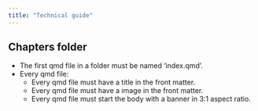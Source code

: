 ```yaml
---
title: "Technical guide"
---
```


## Chapters folder
* The first qmd file in a folder must be named 'index.qmd'.
* Every qmd file:
    * Every qmd file must have a title in the front matter.
    * Every qmd file must have a image in the front matter.
    * Every qmd file must start the body with a banner in 3:1 aspect ratio.